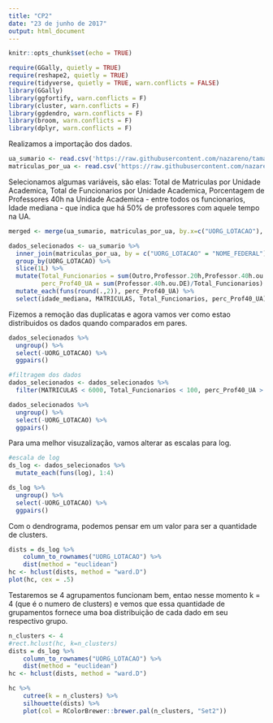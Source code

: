```yaml
---
title: "CP2"
date: "23 de junho de 2017"
output: html_document
---
```


```r
knitr::opts_chunk$set(echo = TRUE)
```

```r
require(GGally, quietly = TRUE)
require(reshape2, quietly = TRUE)
require(tidyverse, quietly = TRUE, warn.conflicts = FALSE)
library(GGally)
library(ggfortify, warn.conflicts = F)
library(cluster, warn.conflicts = F)
library(ggdendro, warn.conflicts = F)
library(broom, warn.conflicts = F)
library(dplyr, warn.conflicts = F)
```

Realizamos a importação dos dados.
```r
ua_sumario <- read.csv('https://raw.githubusercontent.com/nazareno/tamanhos-da-ufcg/master/ufcg-201704-sumario-UAs-wide.csv', encoding = "UTF-8", stringsAsFactors = TRUE)
matriculas_por_ua <- read.csv('https://raw.githubusercontent.com/nazareno/tamanhos-da-ufcg/master/16-2_matriculas_por_unidade.csv', encoding = "UTF-8", stringsAsFactors = TRUE)
```

Selecionamos algumas variáveis, são elas: Total de Matriculas por Unidade Academica, Total de Funcionarios por Unidade Academica, Porcentagem de Professores 40h na Unidade Academica - entre todos os funcionarios, Idade mediana - que indica que há 50% de professores com aquele tempo na UA.
```r
merged <- merge(ua_sumario, matriculas_por_ua, by.x=c("UORG_LOTACAO"), by.y=c("NOME_FEDERAL"))

dados_selecionados <- ua_sumario %>% 
  inner_join(matriculas_por_ua, by = c("UORG_LOTACAO" = "NOME_FEDERAL")) %>%
  group_by(UORG_LOTACAO) %>%
  slice(1L) %>%
  mutate(Total_Funcionarios = sum(Outro,Professor.20h,Professor.40h.ou.DE),
         perc_Prof40_UA = sum(Professor.40h.ou.DE)/Total_Funcionarios) %>%
  mutate_each(funs(round(.,2)), perc_Prof40_UA) %>%
  select(idade_mediana, MATRICULAS, Total_Funcionarios, perc_Prof40_UA)
```
Fizemos a remoção das duplicatas e agora vamos ver como estao distribuidos os dados quando comparados em pares.

```r
dados_selecionados %>%
  ungroup() %>%
  select(-UORG_LOTACAO) %>%
  ggpairs()

#filtragem dos dados
dados_selecionados <- dados_selecionados %>%
  filter(MATRICULAS < 6000, Total_Funcionarios < 100, perc_Prof40_UA > 0.5)

dados_selecionados %>%
  ungroup() %>%
  select(-UORG_LOTACAO) %>%
  ggpairs()
```

Para uma melhor visuzalização, vamos alterar as escalas para log.

```r
#escala de log
ds_log <- dados_selecionados %>% 
  mutate_each(funs(log), 1:4)

ds_log %>%
  ungroup() %>%
  select(-UORG_LOTACAO) %>%
  ggpairs()
```
Com o dendrograma, podemos pensar em um valor para ser a quantidade de clusters.

```r
dists = ds_log %>% 
    column_to_rownames("UORG_LOTACAO") %>% 
    dist(method = "euclidean")
hc <- hclust(dists, method = "ward.D")
plot(hc, cex = .5)
```

Testaremos se 4 agrupamentos funcionam bem, entao nesse momento k = 4 (que é o numero de clusters) e vemos que essa quantidade de grupamentos fornece uma boa distribuição de cada dado em seu respectivo grupo.

```r
n_clusters <- 4
#rect.hclust(hc, k=n_clusters)
dists = ds_log %>% 
    column_to_rownames("UORG_LOTACAO") %>% 
    dist(method = "euclidean")
hc <- hclust(dists, method = "ward.D")

hc %>% 
    cutree(k = n_clusters) %>% 
    silhouette(dists) %>% 
    plot(col = RColorBrewer::brewer.pal(n_clusters, "Set2"))
```
